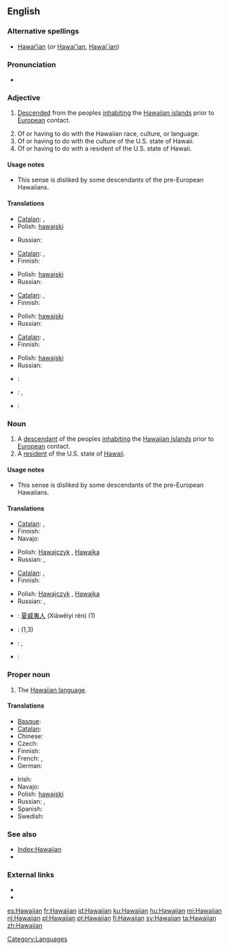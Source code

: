 ==English==

===Alternative spellings===
* [[Hawaiʻian]] (''or'' [[Hawai'ian]], [[Hawai`ian]])

===Pronunciation===
* {{SAMPA|[h@"waI@n]}}

===Adjective===
{{en-adj|-}}

# {{of a person}} [[descend|Descended]] from the peoples [[inhabiting]] the [[Hawaiian islands]] prior to [[European]] contact.
# Of or having to do with the Hawaiian race, culture, or language.
# Of or having to do with the culture of the U.S. state of Hawaii.
# Of or having to do with a resident of the U.S. state of Hawaii.

====Usage notes====
* {{sense|of a resident of Hawaii}} This sense is disliked by some descendants of the pre-European Hawaiians.

====Translations====
{{trans-top|descended from the peoples inhabiting the Hawaiian islands prior to European contact}}
* [[Catalan]]: {{t-|ca|hawaià|m}}, {{t-|ca|hawaiana|f}}
* Polish: [[hawajski]] {{m}}
{{trans-mid}}
* Russian: {{t+|ru|гавайский|tr=gavájskij}}
{{trans-bottom}}

{{trans-top|of or having to do with the Hawaiian race, culture, or language}}
* [[Catalan]]: {{t-|ca|hawaià|m}}, {{t-|ca|hawaiana|f}}
* Finnish: {{t|fi|havaijilainen}}
{{trans-mid}}
* Polish: [[hawajski]] {{m}}
* Russian: {{t+|ru|гавайский|tr=gavájskij}}
{{trans-bottom}}

{{trans-top|of or having to do with the culture of the U.S. state of Hawaii}}
* [[Catalan]]: {{t-|ca|hawaià|m}}, {{t-|ca|hawaiana|f}}
* Finnish: {{t|fi|havaijilainen}}
{{trans-mid}}
* Polish: [[hawajski]] {{m}}
* Russian: {{t+|ru|гавайский|tr=gavájskij}}
{{trans-bottom}}

{{trans-top|of or having to do with a resident of the U.S. state of Hawaii}}
* [[Catalan]]: {{t-|ca|hawaià|m}}, {{t-|ca|hawaiana|f}}
* Finnish: {{t|fi|havaijilainen}}
{{trans-mid}}
* Polish: [[hawajski]] {{m}}
* Russian: {{t+|ru|гавайский|tr=gavájskij}}
{{trans-bottom}}

{{checktrans-top}}
* {{ttbc|Finnish}}: {{t+|fi|havaijilainen}}
* {{ttbc|French}}: {{t+|fr|hawaïen|m}}, {{t+|fr|hawaiien|m}}
* {{ttbc|German}}: {{t-|de|hawaiianisch}}
{{checktrans-bottom}}

===Noun===
{{en-noun}}

# A [[descendant]] of the peoples [[inhabiting]] the [[w:Hawaiian Islands|Hawaiian Islands]] prior to [[European]] contact.
# A [[resident]] of the U.S. state of [[Hawaii]].

====Usage notes====
* {{sense|a resident of Hawaii}} This sense is disliked by some descendants of the pre-European Hawaiians.

====Translations====
{{trans-top|a descendant of the peoples inhabiting the Hawaiian Islands prior to European contact}}
* [[Catalan]]: {{t-|ca|hawaià|m}}, {{t-|ca|hawaiana|f}}
* Finnish: {{t|fi|havaijilainen}}
* Navajo: {{tø|nv|Hawáai Dineʼé}}
{{trans-mid}}
* Polish: [[Hawajczyk]] {{m}}, [[Hawajka]] {{f}}
* Russian: {{t|ru|гаваец|m|tr=gaváets}},  {{t|ru|гавайка|f|tr=gavájka}}
{{trans-bottom}}

{{trans-top|a resident of the U.S. state of Hawaii}}
* [[Catalan]]: {{t-|ca|hawaià|m}}, {{t-|ca|hawaiana|f}}
* Finnish: {{t|fi|havaijilainen}}
{{trans-mid}}
* Polish: [[Hawajczyk]] {{m}}, [[Hawajka]] {{f}}
* Russian: {{t|ru|гаваец|m|tr=gaváets}},  {{t|ru|гавайка|f|tr=gavájka}}
{{trans-bottom}}

{{checktrans-top}}
* {{ttbc|Chinese}}: [[夏威夷人]] (Xiàwēiyí rén) (1)
* {{ttbc|Finnish}}: {{t+|fi|havaijilainen}} (1,3)
* {{ttbc|French}}: {{t+|fr|Hawaïen|m}}, {{t+|fr|Hawaiien|m}}
* {{ttbc|German}}: {{t|de|Hawaiianer|m}}
{{checktrans-bottom}}

===Proper noun===
{{en-proper noun}}

# The [[Hawaiian language]].

====Translations====
{{trans-top|Hawaiian language}}
* [[Basque]]: {{t|eu|hawaiera|xs=Basque}}
* [[Catalan]]: {{t-|ca|hawaià|m}}
* Chinese: {{t|cmn|夏威夷语|tr=Xiàwēiyí yǔ|sc=Hani}}
* Czech: {{t-|cs|havajština|f}}
* Finnish: {{t+|fi|havaiji}}
* French: {{t+|fr|hawaïen|m}},  {{t+|fr|hawaiien|m}}
* German: {{t|de|Hawaiianisch|n}}
{{trans-mid}}
* Irish: {{t-|ga|Haváis|xs=Irish}}
* Navajo: {{tø|nv|Hawáai Dineʼé bizaad}}
* Polish: [[hawajski]] {{m}}
* Russian: {{t|ru|гавайский язык|m|tr=gavájskij jazýk}},  {{t+|ru|гавайский|m|tr=gavájskij}}
* Spanish: {{t+|es|hawaiano|m}}
* Swedish: {{t+|sv|hawaiiska}}
{{trans-bottom}}

===See also===
* [[Index:Hawaiian]]
* {{langcat}}

===External links===
* {{pedialite}}
* {{ISO 639|link=ethnologue|3code= haw}}

[[Category:Languages]]

[[es:Hawaiian]]
[[fr:Hawaiian]]
[[id:Hawaiian]]
[[ku:Hawaiian]]
[[hu:Hawaiian]]
[[mi:Hawaiian]]
[[nl:Hawaiian]]
[[pl:Hawaiian]]
[[pt:Hawaiian]]
[[fi:Hawaiian]]
[[sv:Hawaiian]]
[[ta:Hawaiian]]
[[zh:Hawaiian]]